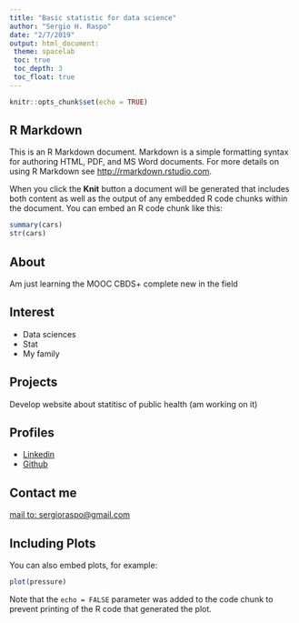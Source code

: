 ```yaml
---
title: "Basic statistic for data science"
author: "Sergio H. Raspo"
date: "2/7/2019"
output: html_document:
 theme: spacelab 
 toc: true
 toc_depth: 3 
 toc_float: true
---
```


```r
knitr::opts_chunk$set(echo = TRUE)
```

## R Markdown

This is an R Markdown document. Markdown is a simple formatting syntax for authoring HTML, PDF, and MS Word documents. For more details on using R Markdown see <http://rmarkdown.rstudio.com>.

When you click the **Knit** button a document will be generated that includes both content as well as the output of any embedded R code chunks within the document. You can embed an R code chunk like this:

```r
summary(cars)
str(cars)
```
## About 

Am just learning the MOOC CBDS+ complete new in the field

## Interest

* Data sciences
* Stat
* My family

## Projects

Develop website about statitisc of public health (am working on it)

## Profiles

* [Linkedin](https://www.linkedin.com/in/sergiohraspo/)
* [Github](https://github.com/sergioraspo)

## Contact me

[mail to: sergioraspo@gmail.com](sergioraspo@gmail.com)


## Including Plots

You can also embed plots, for example:

```r
plot(pressure)
```

Note that the `echo = FALSE` parameter was added to the code chunk to prevent printing of the R code that generated the plot.

